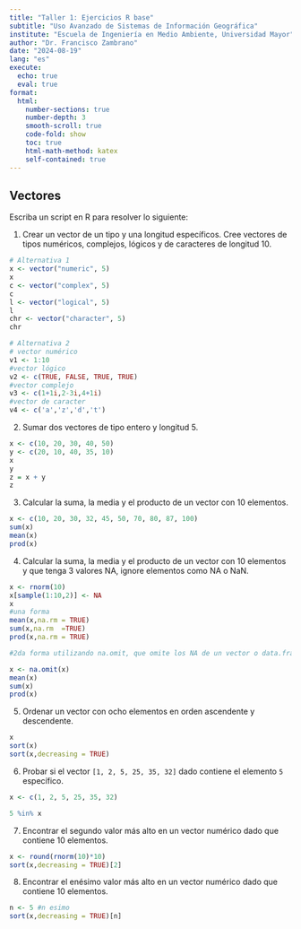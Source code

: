 ```yaml
---
title: "Taller 1: Ejercicios R base"
subtitle: "Uso Avanzado de Sistemas de Información Geográfica"
institute: "Escuela de Ingeniería en Medio Ambiente, Universidad Mayor"
author: "Dr. Francisco Zambrano"
date: "2024-08-19"
lang: "es"
execute:
  echo: true
  eval: true
format:
  html:
    number-sections: true
    number-depth: 3
    smooth-scroll: true
    code-fold: show
    toc: true
    html-math-method: katex
    self-contained: true
---
```


<!-- ## Lo básico -->

<!-- 1. Escriba un programa en R para crear una secuencia de números del 20 al 50 y encuentre la media de los números del 20 al 60 y la suma de los números del 51 al 91. -->

<!-- ```{r} -->
<!-- seq(20,50) -->
<!-- mean(20:60) -->
<!-- sum(51:91) -->
<!-- ``` -->

<!-- 2. Escriba un programa en R para crear una curva de campana de una distribución normal aleatoria -->

<!-- ```{r} -->
<!-- n <- rnorm(10000, 500, 100) -->
<!-- hist(n) -->
<!-- ``` -->

<!-- 3. Escriba un programa R para crear una lista de elementos usando vectores, matrices y funciones. Imprime el contenido de la lista. -->

<!-- ```{r} -->
<!-- l = list( -->
<!--   c(1, 2, 2, 5, 7, 12),   -->
<!--   month.abb, -->
<!--   matrix(c(3, -8, 1, -3), nrow = 2), -->
<!--   asin -->
<!-- ) -->
<!-- l -->
<!-- ``` -->

<!-- 4. Escriba un programa en R para crear una matriz de 5 x 4, una matriz de 3 x 3 con etiquetas y rellene la matriz por filas y una matriz de 2 x 2 con etiquetas y rellene la matriz por columnas. -->

<!-- ```{r} -->
<!-- m1 <- matrix(1:20, nrow=5, ncol=4) -->
<!-- m1 -->
<!-- cells <- c(1,3,5,7,8,9,11,12,14) -->
<!-- rnames <- c("Row1", "Row2", "Row3") -->
<!-- cnames <- c("Col1", "Col2", "Col3") -->
<!-- m2 <- matrix(cells, nrow=3, ncol=3, byrow=TRUE, dimnames=list(rnames, cnames)) -->
<!-- m2 -->
<!-- m3 <- matrix(cells, nrow=3, ncol=3, byrow=FALSE, dimnames=list(rnames, cnames)) -->
<!-- m3 -->
<!-- ``` -->

<!-- 5. Escriba un programa R para crear un `data.frame` que contenga detalles (genero, edad, rut, dirección, profesión) de 5 empleados y muestre un resumen de los datos. -->

<!-- ```{r} -->
<!-- empleados <- data.frame(Nombre=c("Joaquin","Josefina","Israel", "Esteban","Claudio"), -->
<!--                       Genero = c("M","F","M","M","M"), -->
<!--                       Edad = c(23,22,25,26,32), -->
<!--                       Designation=c("CEO","CTO","Ejecutivo","CEO","Data Scientist"), -->
<!--                       SSN = c("123-34-2346","123-44-779","556-24-433","123-98-987","679-77-576") -->
<!--                       ) -->
<!-- summary(empleados) -->
<!-- ``` -->


## Vectores

Escriba un script en R para resolver lo siguiente:

1.  Crear un vector de un tipo y una longitud específicos. Cree vectores de tipos numéricos, complejos, lógicos y de caracteres de longitud 10.

```r
# Alternativa 1
x <- vector("numeric", 5)
x
c <- vector("complex", 5)
c
l <- vector("logical", 5)
l
chr <- vector("character", 5)
chr

# Alternativa 2
# vector numérico
v1 <- 1:10
#vector lógico
v2 <- c(TRUE, FALSE, TRUE, TRUE)
#vector complejo
v3 <- c(1+1i,2-3i,4+1i)
#vector de caracter
v4 <- c('a','z','d','t')
```

2. Sumar dos vectores de tipo entero y longitud 5.

```r
x <- c(10, 20, 30, 40, 50)
y <- c(20, 10, 40, 35, 10)
x
y
z = x + y
z
```

3. Calcular la suma, la media y el producto de un vector con 10 elementos.

```r
x <- c(10, 20, 30, 32, 45, 50, 70, 80, 87, 100)
sum(x)
mean(x)
prod(x)
```

4. Calcular la suma, la media y el producto de un vector con 10 elementos y que tenga 3 valores NA, ignore elementos como NA o NaN.

```r
x <- rnorm(10)
x[sample(1:10,2)] <- NA
x
#una forma
mean(x,na.rm = TRUE)
sum(x,na.rm  =TRUE)
prod(x,na.rm = TRUE)

#2da forma utilizando na.omit, que omite los NA de un vector o data.frame

x <- na.omit(x)
mean(x)
sum(x)
prod(x)
```

5. Ordenar un vector con ocho elementos en orden ascendente y descendente.

```r
x
sort(x)
sort(x,decreasing = TRUE)
```

6. Probar si el vector `[1, 2, 5, 25, 35, 32]` dado contiene el elemento `5` específico.

```r
x <- c(1, 2, 5, 25, 35, 32)

5 %in% x
```

7. Encontrar el segundo valor más alto en un vector numérico dado que contiene 10 elementos.

```r
x <- round(rnorm(10)*10)
sort(x,decreasing = TRUE)[2]
```

8. Encontrar el enésimo valor más alto en un vector numérico dado que contiene 10 elementos.

```r
n <- 5 #n esimo
sort(x,decreasing = TRUE)[n]
```

<!-- 9. Escriba un programa en R para convertir la(s) columna(s) dada(s) de el `data.frame` `iris` en un vector. -->

<!-- ```{r} -->
<!-- v1 <- iris$Sepal.Length -->
<!-- v2 <- iris$Sepal.Width -->
<!-- v3 <- iris$Species -->
<!-- ``` -->

<!-- 10. Escriba un programa R para encontrar los elementos de un vector dado `v1 <- 1:5` que no están en otro vector dado `v2 <- 3:7`.  -->

<!-- ```{r} -->
<!-- v1 <- 1:5 -->
<!-- v2 <- 3:7 -->
<!-- v1;v2 -->

<!-- #los elementos de v1 que no estan en v2 -->
<!-- v1[!(v1 %in% v2)] -->

<!-- #los elementos de v2 que no estan en v1 -->
<!-- v2[!(v2 %in% v1)] -->

<!-- ``` -->

<!-- 11. Escriba un programa en R para invertir el orden del vector dado `x <- 1:10`. -->

<!-- ```{r} -->
<!-- x <- 1:10 -->
<!-- rev(x) -->
<!-- ``` -->

<!-- 12. Escriba un programa en R para crear un vector numérico con 8 elementos y determine la longitud y la dimensión del vector. -->

<!-- ```{r} -->
<!-- x <- 1:10 -->
<!-- length(x) -->
<!-- dim(x) -->
<!-- ``` -->

<!-- 13. Escriba un programa R para probar si el valor del octavo elemento de un vector dado `v <- 5:14` es mayor que 10 o no. Devuelve `TRUE` o `FALSE`. -->

<!-- ```{r} -->
<!-- v <- 5:14 -->
<!-- v[8] -->
<!-- v[8] > 10 -->
<!-- ``` -->

<!-- 14. Escriba un programa en R para sumar 3 a cada elemento en un vector dado `v <- 1:5`. Imprime el vector original y el nuevo. -->

<!-- ```{r} -->
<!-- v <- 1:5 -->
<!-- v + 3 -->
<!-- ``` -->

<!-- 15. Escriba un programa en R para crear un vector usando el operador `:` y la función `seq()`. -->

<!-- ```{r} -->
<!-- v1 <- 1:10 -->
<!-- v1 -->
<!-- v2 <- seq(1,10,2) -->
<!-- v2 -->
<!-- ``` -->

<!-- ## Matrices -->

<!-- 1. Escriba un programa en R para crear una matriz en blanco. -->

<!-- ```{r} -->
<!-- matrix(nrow=10,ncol=10) -->
<!-- ``` -->

<!-- 2. Escriba un programa en R para crear una matriz tomando como entrada un vector dado de números `v <- 1:9`. Muestre la matriz. -->

<!-- ```{r} -->
<!-- v <- 1:9 -->
<!-- matrix(v,3,3) -->
<!-- ``` -->

<!-- 3. Escriba un programa en R para crear una matriz que tome un vector dado de números como entrada `v1 <- 1:9` y defina los nombres de columna y fila. Muestre la matriz. -->

<!-- ```{r} -->
<!-- v1 <- 1:9 -->
<!-- m <- matrix(v1,3,3,dimnames = list(c('fila','fila2','fila3'),c('col1','col2','col3'))) -->
<!-- m -->
<!-- ``` -->

<!-- 4. Escriba un programa en R para crear dos matrices de 2x3, luego sume, reste, multiplique y divida las matrices. -->

<!-- ```{r} -->
<!-- m1 <- matrix(1:6,2,3) -->
<!-- m2 <- matrix(6:1,2,3) -->
<!-- m1 -->
<!-- m2 -->
<!-- m1+m2 -->
<!-- m1-m2 -->
<!-- m1*m2 -->
<!-- m1/m2 -->
<!-- ``` -->

<!-- 5. Escriba un programa en R para crear una matriz de correlación a partir de un `data.frame` del mismo tipo de datos. -->

<!-- ```{r} -->
<!-- cor(mtcars) -->
<!-- ``` -->

<!-- 6. Escriba un programa R para encontrar el índice de fila y columna de valor máximo y mínimo en una matriz dada. -->

<!-- ```{r} -->

<!-- m <- matrix(sample(1:100,9),3,3) -->
<!-- which(m == max(m),arr.ind = TRUE) -->
<!-- which(m == min(m),arr.ind = TRUE) -->

<!-- ``` -->

<!-- 7. Escriba un programa R para concatenar dos matrices dadas de la misma columna pero filas diferentes. -->

<!-- ```{r} -->

<!-- m1 <- matrix(sample(1:100,12),3,4) -->
<!-- m2 <- matrix(sample(1:100,20),5,4) -->

<!-- rbind(m1,m2) -->
<!-- ``` -->

<!-- 8. Escriba un programa R para concatenar dos matrices dadas de la misma filas pero columnas diferentes. -->

<!-- ```{r} -->

<!-- m1 <- matrix(sample(1:100,12),4,3) -->
<!-- m2 <- matrix(sample(1:100,20),4,5) -->

<!-- cbind(m1,m2) -->
<!-- ``` -->

<!-- ## Factores -->

<!-- 1. Escriba un programa R para encontrar los niveles del factor de un vector dado `iris$Species`. -->

<!-- ```{r} -->
<!-- levels(iris$Species) -->
<!-- ``` -->

<!-- 2. Escriba un programa R para cambiar el primer nivel de un factor con otro nivel de un factor dado. -->

<!-- ```{r} -->
<!-- letras <- factor(sample(letters[1:5],40,replace = TRUE)) -->

<!-- levels(iris$Species)[1] <- levels(letras)[1] -->
<!-- levels(iris$Species) -->
<!-- ``` -->

<!-- 3. Escriba un programa en R para crear un factor ordenado a partir de datos que consisten en los nombres de los meses. -->

<!-- ```{r} -->
<!-- f <- factor(month.name, levels = month.name) -->
<!-- f -->
<!-- ``` -->

<!-- 4. Escriba un programa `R` para extraer los cinco niveles de factor creados a partir de una muestra aleatoria de las `letters` (parte de base R). -->

<!-- ```{r} -->
<!-- letras <- factor(letters[sample(1:5,20,replace = TRUE)]) -->
<!-- levels(letras) -->
<!-- ``` -->

<!-- 5. Escriba un programa en R para crear un factor correspondiente al conjunto de datos de la altura de las mujeres, que contenga la altura y el peso de una muestra de mujeres. -->

<!-- ```{r} -->
<!-- data <- women -->
<!-- data -->
<!-- height_f = cut(women$height,3) -->
<!-- table(height_f) -->
<!-- ``` -->


